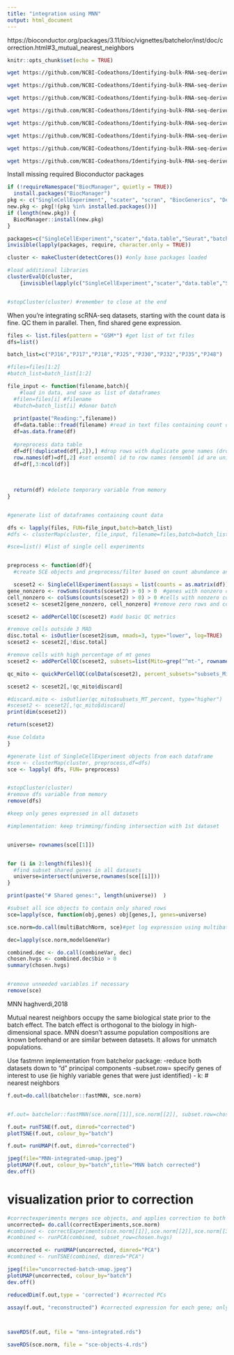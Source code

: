 ```yaml
---
title: "integration using MNN"
output: html_document
---
```


https://bioconductor.org/packages/3.11/bioc/vignettes/batchelor/inst/doc/correction.html#3_mutual_nearest_neighbors

```r
knitr::opts_chunk$set(echo = TRUE)
```

```bash
wget https://github.com/NCBI-Codeathons/Identifying-bulk-RNA-seq-derived-biomarkers-of-cancer-risk-within-single-cell-populations/raw/master/data/GSE103224_RAW/GSM2758471_PJ016.filtered.matrix.txt.gz

wget https://github.com/NCBI-Codeathons/Identifying-bulk-RNA-seq-derived-biomarkers-of-cancer-risk-within-single-cell-populations/raw/master/data/GSE103224_RAW/GSM2758472_PJ017.filtered.matrix.txt.gz

wget https://github.com/NCBI-Codeathons/Identifying-bulk-RNA-seq-derived-biomarkers-of-cancer-risk-within-single-cell-populations/raw/master/data/GSE103224_RAW/GSM2758473_PJ018.filtered.matrix.txt.gz

wget https://github.com/NCBI-Codeathons/Identifying-bulk-RNA-seq-derived-biomarkers-of-cancer-risk-within-single-cell-populations/raw/master/data/GSE103224_RAW/GSM2758474_PJ025.filtered.matrix.txt.gz

wget https://github.com/NCBI-Codeathons/Identifying-bulk-RNA-seq-derived-biomarkers-of-cancer-risk-within-single-cell-populations/raw/master/data/GSE103224_RAW/GSM2758475_PJ030.filtered.matrix.txt.gz

wget https://github.com/NCBI-Codeathons/Identifying-bulk-RNA-seq-derived-biomarkers-of-cancer-risk-within-single-cell-populations/raw/master/data/GSE103224_RAW/GSM2758476_PJ032.filtered.matrix.txt.gz

wget https://github.com/NCBI-Codeathons/Identifying-bulk-RNA-seq-derived-biomarkers-of-cancer-risk-within-single-cell-populations/raw/master/data/GSE103224_RAW/GSM2758477_PJ035.filtered.matrix.txt.gz

wget https://github.com/NCBI-Codeathons/Identifying-bulk-RNA-seq-derived-biomarkers-of-cancer-risk-within-single-cell-populations/raw/master/data/GSE103224_RAW/GSM2940098_PJ048.filtered.matrix.txt.gz
```

Install missing required Bioconductor packages
```r
if (!requireNamespace("BiocManager", quietly = TRUE))
  install.packages("BiocManager")
pkg <- c("SingleCellExperiment", "scater", "scran", "BiocGenerics", "DelayedArray", "DelayedMatrixStats", "limma", "S4Vectors", "SummarizedExperiment", "batchelor")
new.pkg <- pkg[!(pkg %in% installed.packages())]
if (length(new.pkg)) {
  BiocManager::install(new.pkg)
}
```

```r
packages=c("SingleCellExperiment","scater","data.table","Seurat","batchelor","future","dplyr","scran","parallel")
invisible(lapply(packages, require, character.only = TRUE))
```

```r
cluster <- makeCluster(detectCores()) #only base packages loaded

#load additional libraries
clusterEvalQ(cluster,
    {invisible(lapply(c("SingleCellExperiment","scater","data.table","Seurat","batchelor","future","dplyr","scran","parallel"), require, character.only = TRUE))} ) 


#stopCluster(cluster) #remember to close at the end
```


When you're integrating scRNA-seq datasets, starting with the count data is fine. QC them in parallel. Then, find shared gene expression.
```r
files <- list.files(pattern = "GSM*") #get list of txt files
dfs=list()

batch_list=c("PJ16","PJ17","PJ18","PJ25","PJ30","PJ32","PJ35","PJ48")

#files=files[1:2]
#batch_list=batch_list[1:2]

file_input <- function(filename,batch){
    #load in data, and save as list of dataframes
  #filen=files[i] #filename
  #batch=batch_list[i] #donor batch
  
  print(paste("Reading:",filename))
  df=data.table::fread(filename) #read in text files containing count data
  df=as.data.frame(df)
  
  #preprocess data table
  df=df[!duplicated(df[,2]),] #drop rows with duplicate gene names (dropping the second instance)
  row.names(df)=df[,2] #set ensembl id to row names (ensembl id are unique, but gene names aren't)
  df=df[,3:ncol(df)]
  
  
  
  return(df) #delete temporary variable from memory
}


#generate list of dataframes containing count data

dfs <- lapply(files, FUN=file_input,batch=batch_list)
#dfs <- clusterMap(cluster, file_input, filename=files,batch=batch_list)
```


```r
#sce=list() #list of single cell experiments


preprocess <- function(df){
  #create SCE objects and preprocess/filter based on count abundance and MT gene expression

  sceset2 <- SingleCellExperiment(assays = list(counts = as.matrix(df)))
gene_nonzero <- rowSums(counts(sceset2) > 0) > 0  #genes with nonzero counts
cell_nonzero <- colSums(counts(sceset2) > 0) > 0 #cells with nonzero counts
sceset2 <- sceset2[gene_nonzero, cell_nonzero] #remove zero rows and columns

sceset2 <- addPerCellQC(sceset2) #add basic QC metrics

#remove cells outside 3 MAD
disc.total <- isOutlier(sceset2$sum, nmads=3, type="lower", log=TRUE) 
sceset2 <- sceset2[,!disc.total]

#remove cells with high percentage of mt genes
sceset2 <- addPerCellQC(sceset2, subsets=list(Mito=grep("^mt-", rownames(sceset2)),ignore.case=T))

qc_mito <- quickPerCellQC(colData(sceset2), percent_subsets="subsets_Mito_percent")

sceset2 <- sceset2[,!qc_mito$discard]

#discard.mito <- isOutlier(qc_mito$subsets_MT_percent, type="higher")
#sceset2 <- sceset2[,!qc_mito$discard]
print(dim(sceset2))

return(sceset2)

#use Coldata
}

#generate list of SingleCellExperiment objects from each dataframe
#sce <- clusterMap(cluster, preprocess,df=dfs)
sce <- lapply( dfs, FUN= preprocess)


#stopCluster(cluster)
#remove dfs variable from memory
remove(dfs) 
```



```r
#keep only genes expressed in all datasets

#implementation: keep trimming/finding intersection with 1st dataset


universe= rownames(sce[[1]])


for (i in 2:length(files)){
  #find subset shared genes in all datasets
  universe=intersect(universe,rownames(sce[[i]]))
}

print(paste("# Shared genes:", length(universe))  )

#subset all sce objects to contain only shared rows
sce=lapply(sce, function(obj,genes) obj[genes,], genes=universe)

sce.norm=do.call(multiBatchNorm, sce)#get log expression using multibatchnorm

dec=lapply(sce.norm,modelGeneVar)

combined.dec <- do.call(combineVar, dec)
chosen.hvgs <- combined.dec$bio > 0
summary(chosen.hvgs)


#remove unneeded variables if necessary
remove(sce)
```

MNN
haghverdi,2018

Mutual nearest neighbors occupy the same biological state prior to the batch effect. The batch effect is orthogonal to the biology in high-dimensional space. MNN doesn't assume population compositions are known beforehand or are similar between datasets. It allows for unmatch populations. 

Use fastmnn implementation from batchelor package:
-reduce both datasets down to "d" principal components
-subset.row= specify genes of interest to use (ie highly variable genes that were just identified)
- k: # nearest neighbors 
```r
f.out=do.call(batchelor::fastMNN, sce.norm)


#f.out= batchelor::fastMNN(sce.norm[[1]],sce.norm[[2]], subset.row=chosen.hvgs)
```



```r
f.out= runTSNE(f.out, dimred="corrected")
plotTSNE(f.out, colour_by="batch")

f.out= runUMAP(f.out, dimred="corrected")

jpeg(file="MNN-integrated-umap.jpeg")
plotUMAP(f.out, colour_by="batch",title="MNN batch corrected")
dev.off()
```




# visualization prior to correction

```r
#correctexperiments merges sce objects, and applies correction to both objects; this chunk is all PRIOR to correction
uncorrected= do.call(correctExperiments,sce.norm)
#combined <- correctExperiments(sce.norm[[1]],sce.norm[[2]],sce.norm[[3]],sce.norm[[4]], PARAM=NoCorrectParam())
#combined <- runPCA(combined, subset_row=chosen.hvgs)

uncorrected <- runUMAP(uncorrected, dimred="PCA")
#combined <- runTSNE(combined, dimred="PCA")

jpeg(file="uncorrected-batch-umap.jpeg")
plotUMAP(uncorrected, colour_by="batch")
dev.off()
```

```r

reducedDim(f.out,type = 'corrected') #corrected PCs

assay(f.out, "reconstructed") #corrected expression for each gene; only use for viz




```






```r
saveRDS(f.out, file = "mnn-integrated.rds")

saveRDS(sce.norm, file = "sce-objects-4.rds")
```

